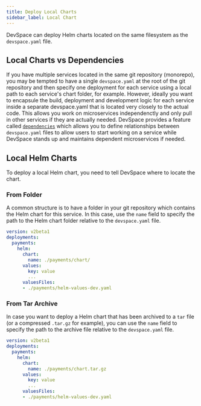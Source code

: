 ```yaml
---
title: Deploy Local Charts
sidebar_label: Local Chart
---
```


DevSpace can deploy Helm charts located on the same filesystem as the `devspace.yaml` file.


## Local Charts vs Dependencies
If you have multiple services located in the same git repository (monorepo), you may be tempted to have a single `devspace.yaml` at the root of the git repository and then specify one deployment for each service using a local path to each service's chart folder, for example. However, ideally you want to encapsule the build, deployment and development logic for each service inside a separate devspace.yaml that is located very closely to the actual code. This allows you work on microservices independenctly and only pull in other services if they are actually needed. DevSpace provides a feature called [`dependencies`](../../dependencies/README.mdx) which allows you to define relationships between `devspace.yaml` files to allow users to start working on a service while DevSpace stands up and maintains dependent microservices if needed.


## Local Helm Charts
To deploy a local Helm chart, you need to tell DevSpace where to locate the chart.

### From Folder
A common structure is to have a folder in your git repository which contains the Helm chart for this service. In this case, use the `name` field to specify the path to the Helm chart folder relative to the `devspace.yaml` file.

```yaml title=devspace.yaml
version: v2beta1
deployments:
  payments:
    helm:
      chart:
        name: ./payments/chart/
      values:
        key: value
        ...
      valuesFiles:
      - ./payments/helm-values-dev.yaml
```

### From Tar Archive
In case you want to deploy a Helm chart that has been archived to a `tar` file (or a compressed `.tar.gz` for example), you can use the `name` field to specify the path to the archive file relative to the `devspace.yaml` file.

```yaml title=devspace.yaml
version: v2beta1
deployments:
  payments:
    helm:
      chart:
        name: ./payments/chart.tar.gz
      values:
        key: value
        ...
      valuesFiles:
      - ./payments/helm-values-dev.yaml
```
